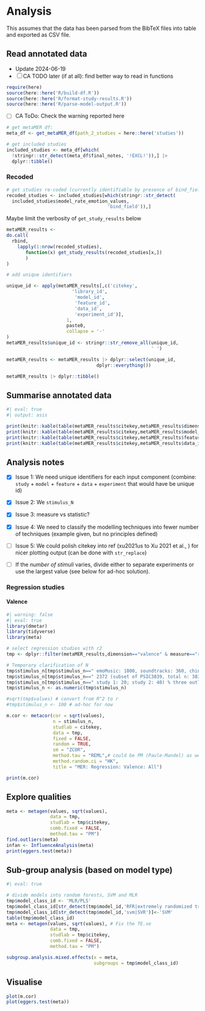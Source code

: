 # Analysis

This assumes that the data has been parsed from the BibTeX files into table and exported as CSV file.

## Read annotated data

- Update 2024-06-19
- [ ] CA TODO later (if at all): find better way to read in functions

```r
require(here)
source(here::here('R/build-df.R'))
source(here::here('R/format-study-results.R'))
source(here::here('R/parse-model-output.R'))
```

- [ ] CA ToDo: Check the warning reported here

```r
# get metaMER df:
meta_df <- get_metaMER_df(path_2_studies = here::here('studies'))

# get included studies
included_studies <- meta_df[which(
  !stringr::str_detect(meta_df$final_notes, '!EXCL!')),] |> 
  dplyr::tibble()

```
### Recoded


```r
# get studies re-coded (currently identifiable by presence of bind_field.)
recoded_studies <- included_studies[which(stringr::str_detect(
  included_studies$model_rate_emotion_values,
                                     'bind_field')),] 

```

Maybe limit the verbosity of `get_study_results` below

```r
metaMER_results <-
do.call(
  rbind,
    lapply(1:nrow(recoded_studies),
       function(x) get_study_results(recoded_studies[x,])
       )
) 

# add unique identifiers

unique_id <- apply(metaMER_results[,c('citekey',
                        'library_id',
                         'model_id',
                         'feature_id',
                         'data_id',
                         'experiment_id')],
                      1, 
                      paste0, 
                      collapse = '-'
) 
metaMER_results$unique_id <- stringr::str_remove_all(unique_id, 
                                                     ' ')

metaMER_results <- metaMER_results |> dplyr::select(unique_id, 
                                 dplyr::everything()) 

metaMER_results |> dplyr::tibble()

```


## Summarise annotated data

```r
#| eval: true
#| output: asis

print(knitr::kable(table(metaMER_results$citekey,metaMER_results$dimension)))
print(knitr::kable(table(metaMER_results$citekey,metaMER_results$model_id)))
print(knitr::kable(table(metaMER_results$citekey,metaMER_results$feature_id)))
print(knitr::kable(table(metaMER_results$citekey,metaMER_results$data_id)))

```


## Analysis notes

- [x] Issue 1: We need unique identifiers for each input component (combine: `study` + `model` + `feature` + `data` + `experiment` that would have be unique id)
- [x] Issue 2: We `stimulus_N`
- [x] Issue 3: measure vs statistic?
- [x] Issue 4: We need to classify the modelling techniques into fewer number of techniques (example given, but no principles defined)
- [ ] Issue 5: We could polish citekey into ref (xu2021us to Xu 2021 et al., ) for nicer plotting output (can be done with `str_replace`)

- [ ] If the _number of stimuli_ varies, divide either to separate experiments or use the largest value (see below for ad-hoc solution).

### Regression studies

#### Valence

```r
#| warning: false
#| eval: true
library(dmetar)
library(tidyverse)
library(meta)

# select regression studies with r2
tmp <- dplyr::filter(metaMER_results,dimension=="valence" & measure=="r2")

# Temporary clarification of N
tmp$stimulus_n[tmp$stimulus_n==" emoMusic: 1000, soundtracks: 360, chinese: 500 "]<-1000
tmp$stimulus_n[tmp$stimulus_n==" 2372 (subset of PSIC3839, total n: 3839)    "]<-2372
tmp$stimulus_n[tmp$stimulus_n==" study 1: 20; study 2: 40) % three outliers  "]<-40
tmp$stimulus_n <- as.numeric(tmp$stimulus_n)

#sqrt(tmp$values) # convert from R^2 to r
#tmp$stimulus_n <- 100 # ad-hoc for now

m.cor <- metacor(cor = sqrt(values), 
                 n = stimulus_n,
                 studlab = citekey,
                 data = tmp,
                 fixed = FALSE,
                 random = TRUE,
                 sm = "ZCOR",
                 method.tau = "REML",# could be PM (Paule-Mandel) as well
                 method.random.ci = "HK", 
                 title = "MER: Regression: Valence: All")

print(m.cor)
```

## Explore qualities

```r
meta <- metagen(values, sqrt(values), 
                data = tmp, 
                studlab = tmp$citekey, 
                comb.fixed = FALSE, 
                method.tau = "PM")
find.outliers(meta)
infan <- InfluenceAnalysis(meta)
print(eggers.test(meta))

```

## Sub-group analysis (based on model type)

```r
#| eval: true

# divide models into random forests, SVM and MLR
tmp$model_class_id <- 'MLR/PLS'
tmp$model_class_id[str_detect(tmp$model_id,'RFR|extremely randomized tree regression')]<-'RF'
tmp$model_class_id[str_detect(tmp$model_id,'svm|SVR')]<-'SVM'
table(tmp$model_class_id)
meta <- metagen(values, sqrt(values), # Fix the TE.se 
                data = tmp, 
                studlab = tmp$citekey, 
                comb.fixed = FALSE, 
                method.tau = "PM")

subgroup.analysis.mixed.effects(x = meta, 
                                subgroups = tmp$model_class_id)
```

## Visualise

```r
plot(m.cor)
plot(eggers.test(meta))

```
